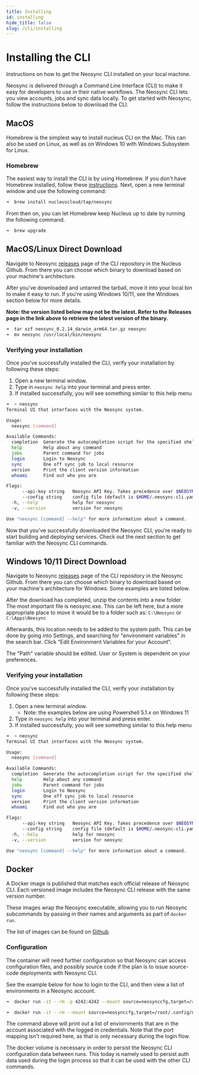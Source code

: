 ```yaml
---
title: Installing
id: installing
hide_title: false
slug: /cli/installing
---
```


# Installing the CLI

Instructions on how to get the Neosync CLI installed on your local machine.

Neosync is delivered through a Command Line Interface (CLI) to make it easy for developers to use in their native workflows.
The Neosync CLI lets you view accounts, jobs and sync data locally. To get started with Neosync, follow the instructions below to download the CLI.

## MacOS

Homebrew is the simplest way to install nucleus CLI on the Mac. This can also be used on Linux, as well as on Windows 10 with Windows Subsystem for Linux.

### Homebrew

The easiest way to install the CLI is by using Homebrew. If you don't have Homebrew installed, follow these [instructions](https://docs.brew.sh/Installation). Next, open a new terminal window and use the following command:

```bash
➜  brew install nucleuscloud/tap/neosync
```

From then on, you can let Homebrew keep Nucleus up to date by running the following command.

```bash
➜  brew upgrade
```

## MacOS/Linux Direct Download

Navigate to Neosync [releases](https://github.com/nucleuscloud/neosync/releases) page of the CLI repository in the Nucleus Github. From there you can choose which binary to download based on your machine's architecture.

After you've downloaded and untarred the tarball, move it into your local bin to make it easy to run. If you're using Windows 10/11, see the Windows section below for more details.

**Note: the version listed below may not be the latest. Refer to the Releases page in the link above to retrieve the latest version of the binary.**

```bash
➜  tar xzf neosync_0.2.14_darwin_arm64.tar.gz neosync
➜  mv neosync /usr/local/bin/neosync
```

### Verifying your installation

Once you've successfully installed the CLI, verify your installation by following these steps:

1. Open a new terminal window.
2. Type in `neosync help` into your terminal and press enter.
3. If installed successfully, you will see something similar to this help menu

```bash
➜  ~ neosync
Terminal UI that interfaces with the Neosync system.

Usage:
  neosync [command]

Available Commands:
  completion  Generate the autocompletion script for the specified shell
  help        Help about any command
  jobs        Parent command for jobs
  login       Login to Neosync
  sync        One off sync job to local resource
  version     Print the client version information
  whoami      Find out who you are

Flags:
      --api-key string   Neosync API Key. Takes precedence over $NEOSYNC_API_KEY
      --config string    config file (default is $HOME/.neosync-cli.yaml)
  -h, --help             help for neosync
  -v, --version          version for neosync

Use "neosync [command] --help" for more information about a command.
```

Now that you've successfully downloaded the Neosync CLI, you're ready to start building and deploying services. Check out the next section to get familiar with the Neosync CLI commands.

## Windows 10/11 Direct Download

Navigate to Neosync [releases](https://github.com/nucleuscloud/neosync/releases) page of the CLI repository in the Neosync Github. From there you can choose which binary to download based on your machine's architecture for Windows. Some examples are listed below.

After the download has completed, unzip the contents into a new folder. The most important file is neosync.exe. This can be left here, but a more appropriate place to move it would be to a folder such as: `C:\Neosync` or `C:\Apps\Neosync`

Afterwards, this location needs to be added to the system path. This can be done by going into Settings, and searching for "environment variables" in the search bar. Click "Edit Environment Variables for your Account".

The "Path" variable should be edited. User or System is dependent on your preferences.

### Verifying your installation

Once you've successfully installed the CLI, verify your installation by following these steps:

1. Open a new terminal window.
   - Note: the examples below are using Powershell 5.1.x on Windows 11
2. Type in `neosync help` into your terminal and press enter.
3. If installed successfully, you will see something similar to this help menu

```bash
➜  ~ neosync
Terminal UI that interfaces with the Neosync system.

Usage:
  neosync [command]

Available Commands:
  completion  Generate the autocompletion script for the specified shell
  help        Help about any command
  jobs        Parent command for jobs
  login       Login to Neosync
  sync        One off sync job to local resource
  version     Print the client version information
  whoami      Find out who you are

Flags:
      --api-key string   Neosync API Key. Takes precedence over $NEOSYNC_API_KEY
      --config string    config file (default is $HOME/.neosync-cli.yaml)
  -h, --help             help for neosync
  -v, --version          version for neosync

Use "neosync [command] --help" for more information about a command.
```

## Docker

A Docker image is published that matches each official release of Neosync CLI. Each versioned image includes the Neosync CLI release with the same version number.

These images wrap the Neosync executable, allowing you to run Neosync subcommands by passing in their names and arguments as part of `docker run`.

The list of images can be found on [Github](https://github.com/nucleuscloud/neosync/pkgs/container/neosync%2Fcli).

### Configuration

The container will need further configuration so that Neosync can access configuration files, and possibly source code if the plan is to issue source-code deployments with Neosync CLI.

See the example below for how to login to the CLI, and then view a list of environments in a Neosync account.

```bash
➜  docker run -it --rm -p 4242:4242 --mount source=neosynccfg,target=/root/.config/neosync ghcr.io/nucleuscloud/neosync/cli:latest login
```

```bash
➜  docker run -it --rm --mount source=neosynccfg,target=/root/.config/neosync ghcr.io/nucleuscloud/neosync/cli:latest accounts ls
```

The command above will print out a list of enviornments that are in the account associated with the logged in credentials. Note that the port mapping isn't required here, as that is only necessary during the login flow.

The docker volume is necessary in order to persist the Neosync CLI configuration data between runs. This today is namely used to persist auth data used during the login process so that it can be used with the other CLI commands.
